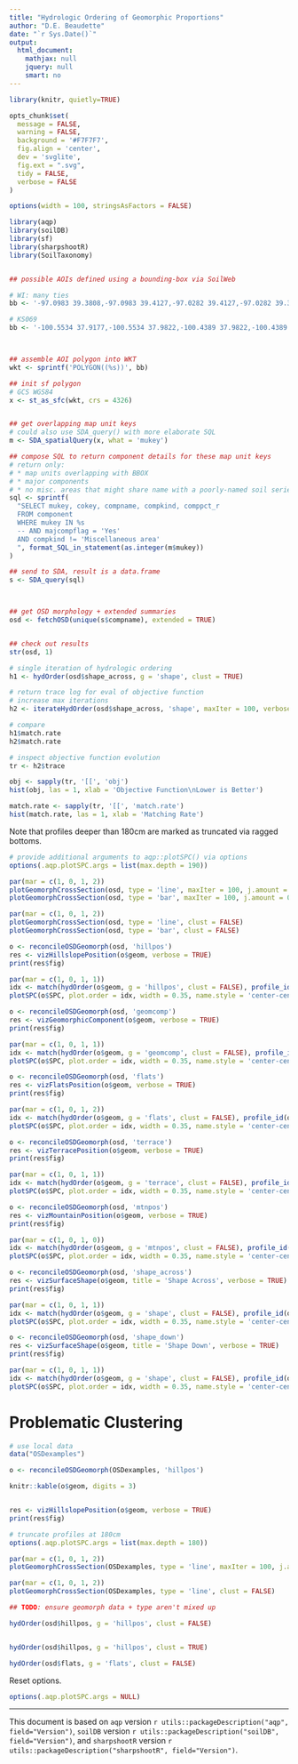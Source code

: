 ```yaml
---
title: "Hydrologic Ordering of Geomorphic Proportions"
author: "D.E. Beaudette"
date: "`r Sys.Date()`"
output:
  html_document:
    mathjax: null
    jquery: null
    smart: no
---
```

  
```r
library(knitr, quietly=TRUE)

opts_chunk$set(
  message = FALSE, 
  warning = FALSE, 
  background = '#F7F7F7', 
  fig.align = 'center', 
  dev = 'svglite', 
  fig.ext = ".svg", 
  tidy = FALSE, 
  verbose = FALSE
)

options(width = 100, stringsAsFactors = FALSE)
```


```r
library(aqp)
library(soilDB)
library(sf)
library(sharpshootR)
library(SoilTaxonomy)


## possible AOIs defined using a bounding-box via SoilWeb

# WI: many ties 
bb <- '-97.0983 39.3808,-97.0983 39.4127,-97.0282 39.4127,-97.0282 39.3808,-97.0983 39.3808'

# KS069
bb <- '-100.5534 37.9177,-100.5534 37.9822,-100.4389 37.9822,-100.4389 37.9177,-100.5534 37.9177'



## assemble AOI polygon into WKT
wkt <- sprintf('POLYGON((%s))', bb)

## init sf polygon
# GCS WGS84
x <- st_as_sfc(wkt, crs = 4326)


## get overlapping map unit keys
# could also use SDA_query() with more elaborate SQL
m <- SDA_spatialQuery(x, what = 'mukey')

## compose SQL to return component details for these map unit keys
# return only:
# * map units overlapping with BBOX
# * major components
# * no misc. areas that might share name with a poorly-named soil series
sql <- sprintf(
  "SELECT mukey, cokey, compname, compkind, comppct_r 
  FROM component 
  WHERE mukey IN %s 
  -- AND majcompflag = 'Yes'
  AND compkind != 'Miscellaneous area'
  ", format_SQL_in_statement(as.integer(m$mukey))
)

## send to SDA, result is a data.frame
s <- SDA_query(sql)



## get OSD morphology + extended summaries 
osd <- fetchOSD(unique(s$compname), extended = TRUE)


## check out results
str(osd, 1)
```


```r
# single iteration of hydrologic ordering
h1 <- hydOrder(osd$shape_across, g = 'shape', clust = TRUE)

# return trace log for eval of objective function
# increase max iterations
h2 <- iterateHydOrder(osd$shape_across, 'shape', maxIter = 100, verbose = TRUE, trace = TRUE)

# compare
h1$match.rate
h2$match.rate

# inspect objective function evolution
tr <- h2$trace

obj <- sapply(tr, '[[', 'obj')
hist(obj, las = 1, xlab = 'Objective Function\nLower is Better')

match.rate <- sapply(tr, '[[', 'match.rate')
hist(match.rate, las = 1, xlab = 'Matching Rate')
```


Note that profiles deeper than 180cm are marked as truncated via ragged bottoms.
```r
# provide additional arguments to aqp::plotSPC() via options
options(.aqp.plotSPC.args = list(max.depth = 190))

par(mar = c(1, 0, 1, 2))
plotGeomorphCrossSection(osd, type = 'line', maxIter = 100, j.amount = 0.05, verbose = TRUE)
plotGeomorphCrossSection(osd, type = 'bar', maxIter = 100, j.amount = 0.05, verbose = TRUE)
```

```r
par(mar = c(1, 0, 1, 2))
plotGeomorphCrossSection(osd, type = 'line', clust = FALSE)
plotGeomorphCrossSection(osd, type = 'bar', clust = FALSE)
```

```r
o <- reconcileOSDGeomorph(osd, 'hillpos')
res <- vizHillslopePosition(o$geom, verbose = TRUE)
print(res$fig)
```

```r
par(mar = c(1, 0, 1, 1))
idx <- match(hydOrder(o$geom, g = 'hillpos', clust = FALSE), profile_id(o$SPC))
plotSPC(o$SPC, plot.order = idx, width = 0.35, name.style = 'center-center', cex.names = 0.65)
```

```r
o <- reconcileOSDGeomorph(osd, 'geomcomp')
res <- vizGeomorphicComponent(o$geom, verbose = TRUE)
print(res$fig)
```

```r
par(mar = c(1, 0, 1, 1))
idx <- match(hydOrder(o$geom, g = 'geomcomp', clust = FALSE), profile_id(o$SPC))
plotSPC(o$SPC, plot.order = idx, width = 0.35, name.style = 'center-center', cex.names = 0.65)
```

```r
o <- reconcileOSDGeomorph(osd, 'flats')
res <- vizFlatsPosition(o$geom, verbose = TRUE)
print(res$fig)
```

```r
par(mar = c(1, 0, 1, 2))
idx <- match(hydOrder(o$geom, g = 'flats', clust = FALSE), profile_id(o$SPC))
plotSPC(o$SPC, plot.order = idx, width = 0.35, name.style = 'center-center', cex.names = 0.65)
```

```r
o <- reconcileOSDGeomorph(osd, 'terrace')
res <- vizTerracePosition(o$geom, verbose = TRUE)
print(res$fig)
```

```r
par(mar = c(1, 0, 1, 1))
idx <- match(hydOrder(o$geom, g = 'terrace', clust = FALSE), profile_id(o$SPC))
plotSPC(o$SPC, plot.order = idx, width = 0.35, name.style = 'center-center', cex.names = 0.65)
```

```r
o <- reconcileOSDGeomorph(osd, 'mtnpos')
res <- vizMountainPosition(o$geom, verbose = TRUE)
print(res$fig)
```

```r
par(mar = c(1, 0, 1, 0))
idx <- match(hydOrder(o$geom, g = 'mtnpos', clust = FALSE), profile_id(o$SPC))
plotSPC(o$SPC, plot.order = idx, width = 0.35, name.style = 'center-center', cex.names = 0.65)
```

```r
o <- reconcileOSDGeomorph(osd, 'shape_across')
res <- vizSurfaceShape(o$geom, title = 'Shape Across', verbose = TRUE)
print(res$fig)
```

```r
par(mar = c(1, 0, 1, 1))
idx <- match(hydOrder(o$geom, g = 'shape', clust = FALSE), profile_id(o$SPC))
plotSPC(o$SPC, plot.order = idx, width = 0.35, name.style = 'center-center', cex.names = 0.65)
```

```r
o <- reconcileOSDGeomorph(osd, 'shape_down')
res <- vizSurfaceShape(o$geom, title = 'Shape Down', verbose = TRUE)
print(res$fig)
```

```r
par(mar = c(1, 0, 1, 1))
idx <- match(hydOrder(o$geom, g = 'shape', clust = FALSE), profile_id(o$SPC))
plotSPC(o$SPC, plot.order = idx, width = 0.35, name.style = 'center-center', cex.names = 0.65)
```


# Problematic Clustering
```r
# use local data
data("OSDexamples")

o <- reconcileOSDGeomorph(OSDexamples, 'hillpos')

knitr::kable(o$geom, digits = 3)


res <- vizHillslopePosition(o$geom, verbose = TRUE)
print(res$fig)
```

```r
# truncate profiles at 180cm
options(.aqp.plotSPC.args = list(max.depth = 180))

par(mar = c(1, 0, 1, 2))
plotGeomorphCrossSection(OSDexamples, type = 'line', maxIter = 100, j.amount = 0.05, verbose = TRUE)
```

```r
par(mar = c(1, 0, 1, 2))
plotGeomorphCrossSection(OSDexamples, type = 'line', clust = FALSE)
```



```r
## TODO: ensure geomorph data + type aren't mixed up

hydOrder(osd$hillpos, g = 'hillpos', clust = FALSE)


hydOrder(osd$hillpos, g = 'hillpos', clust = TRUE)

hydOrder(osd$flats, g = 'flats', clust = FALSE)

```

Reset options.
```r
options(.aqp.plotSPC.args = NULL)
```


----------------------------------
This document is based on `aqp` version `r utils::packageDescription("aqp", field="Version")`, `soilDB` version `r utils::packageDescription("soilDB", field="Version")`, and `sharpshootR` version `r utils::packageDescription("sharpshootR", field="Version")`.
